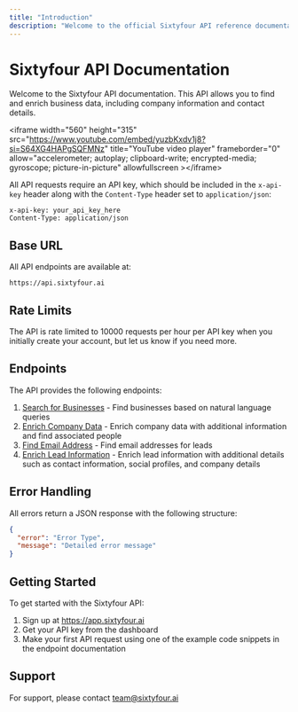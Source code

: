 ```yaml
---
title: "Introduction"
description: "Welcome to the official Sixtyfour API reference documentation."
---
```


# Sixtyfour API Documentation

Welcome to the Sixtyfour API documentation. This API allows you to find and enrich business data, including company information and contact details.

\<iframe   width="560"   height="315"   src="https://www.youtube.com/embed/yuzbKxdv1j8?si=S64XG4HAPgSQFMNz"   title="YouTube video player"   frameborder="0"   allow="accelerometer; autoplay; clipboard-write; encrypted-media; gyroscope; picture-in-picture"   allowfullscreen \>\</iframe\>

All API requests require an API key, which should be included in the `x-api-key` header along with the `Content-Type` header set to `application/json`:

```http
x-api-key: your_api_key_here
Content-Type: application/json
```

## Base URL

All API endpoints are available at:

```
https://api.sixtyfour.ai
```

## Rate Limits

The API is rate limited to 10000 requests per hour per API key when you initially create your account, but let us know if you need more.

## Endpoints

The API provides the following endpoints:

1. [Search for Businesses](/api-reference/endpoint/search) - Find businesses based on natural language queries
2. [Enrich Company Data](/api-reference/endpoint/enrich-company) - Enrich company data with additional information and find associated people
3. [Find Email Address](/api-reference/endpoint/find-email) - Find email addresses for leads
4. [Enrich Lead Information](/api-reference/endpoint/enrich-lead) - Enrich lead information with additional details such as contact information, social profiles, and company details

## Error Handling

All errors return a JSON response with the following structure:

```json
{
  "error": "Error Type",
  "message": "Detailed error message"
}
```

## Getting Started

To get started with the Sixtyfour API:

1. Sign up at https://app.sixtyfour.ai
2. Get your API key from the dashboard
3. Make your first API request using one of the example code snippets in the endpoint documentation

## Support

For support, please contact [team@sixtyfour.ai](mailto:team@sixtyfour.ai)
